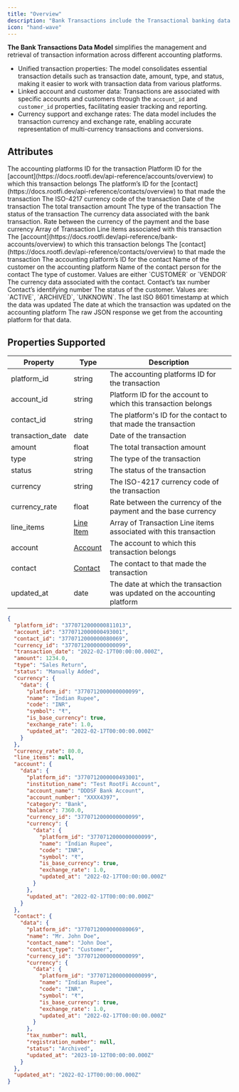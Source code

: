 ```yaml
---
title: "Overview"
description: "Bank Transactions include the Transactional banking data for a specific company and account."
icon: "hand-wave"
---
```


**The Bank Transactions Data Model** simplifies the management and retrieval of transaction information across different accounting platforms.

- Unified transaction properties: The model consolidates essential transaction details such as transaction date, amount, type, and status, making it easier to work with transaction data from various platforms.
- Linked account and customer data: Transactions are associated with specific accounts and customers through the `account_id` and `customer_id` properties, facilitating easier tracking and reporting.
- Currency support and exchange rates: The data model includes the transaction currency and exchange rate, enabling accurate representation of multi-currency transactions and conversions.

## Attributes

<ResponseField name="platform_id" type="string" required>
  The accounting platforms ID for the transaction
</ResponseField>

<ResponseField name="account_id" type="string">
  Platform ID for the [account](https://docs.rootfi.dev/api-reference/accounts/overview) to which this transaction belongs
</ResponseField>

<ResponseField name="contact_id" type="string">
  The platform’s ID for the [contact](https://docs.rootfi.dev/api-reference/contacts/overview) to that made the transaction
</ResponseField>

<ResponseField name="currency_id" type="string">
  The ISO-4217 currency code of the transaction
</ResponseField>

<ResponseField name="transaction_date" type="date">
  Date of the transaction
</ResponseField>

<ResponseField name="amount" type="float">
  The total transaction amount
</ResponseField>

<ResponseField name="type" type="string">
  The type of the transaction
</ResponseField>

<ResponseField name="status" type="string">
  The status of the transaction
</ResponseField>

<ResponseField name="currency" type="Object">
  The currency data associated with the bank transaction.
  <Expandable title="properties">
    <ResponseField name="data" type="Object">
      <Expandable title="properties">
        <Snippet file="currency_snippet.mdx" />
      </Expandable>
    </ResponseField>
  </Expandable>
</ResponseField>

<ResponseField name="currency_rate" type="float">
  Rate between the currency of the payment and the base currency
</ResponseField>

<ResponseField name="line_items" type="Line Item">
  Array of Transaction Line items associated with this transaction
  <Expandable title="properties">
    <ResponseField name="data" type="Object">
      <Expandable title="properties">
        <Snippet file="line_items_snippeet.mdx" />
      </Expandable>
    </ResponseField>
  </Expandable>
</ResponseField>

<ResponseField name="account" type="Account">
  The [account](https://docs.rootfi.dev/api-reference/bank-accounts/overview) to which this transaction belongs
  <Expandable title="properties">
    <ResponseField name="data" type="Object">
      <Expandable title="properties">
        <Snippet file="bank_accounts_snippet.mdx" />
      </Expandable>
    </ResponseField>
  </Expandable>
</ResponseField>

<ResponseField name="contact" type="Contact" >
  The [contact](https://docs.rootfi.dev/api-reference/contacts/overview) to that made the transaction
  <Expandable title="properties">
    <ResponseField name="data" type="Object" >
      <Expandable title="properties">
    <ResponseField name="platform_id" type="string" >
      The accounting platform’s ID for the contact
    </ResponseField>
    <ResponseField name="name" type="string" >
      Name of the customer on the accounting platform
    </ResponseField>
    <ResponseField name="contact_name" type="string" >
      Name of the contact person for the contact
    </ResponseField>
    <ResponseField name="contact_type" type="enum" >
      The type of customer. Values are either `CUSTOMER` or `VENDOR`
    </ResponseField>
    <ResponseField name="currency" type="string" >
      The currency data associated with the contact.
      <Expandable title="properties">
    <ResponseField name="data" type="Object" >
    <Expandable title="properties">
      <Snippet file="currency_snippet.mdx" />
  </Expandable>
</ResponseField>

  </Expandable>
    </ResponseField>
  <ResponseField name="tax_number" type="string" >
    Contact’s tax number
  </ResponseField>
  <ResponseField name="registration_number" type="string" >
    Contact’s identifying number
  </ResponseField>
  <ResponseField name="status" type="enum" >
    The status of the customer. Values are: `ACTIVE`, `ARCHIVED`, `UNKNOWN`.
  </ResponseField>
  <ResponseField name="updated_at" type="date" >
    The last ISO 8601 timestamp at which the data was updated
  </ResponseField>
      </Expandable>
  </ResponseField>
  </Expandable>
</ResponseField>
<ResponseField name="updated_at" type="date" required>
  The date at which the transaction was updated on the accounting platform
</ResponseField>

<ResponseField name="raw_data" type="object">
  The raw JSON response we get from the accounting platform for that data.
</ResponseField>

## Properties Supported

| Property         | Type                          | Description                                                              |
| ---------------- | ----------------------------- | ------------------------------------------------------------------------ |
| platform_id      | string                        | The accounting platforms ID for the transaction                          |
| account_id       | string                        | Platform ID for the account to which this transaction belongs            |
| contact_id       | string                        | The platform's ID for the contact to that made the transaction           |
| transaction_date | date                          | Date of the transaction                                                  |
| amount           | float                         | The total transaction amount                                             |
| type             | string                        | The type of the transaction                                              |
| status           | string                        | The status of the transaction                                            |
| currency         | string                        | The ISO-4217 currency code of the transaction                            |
| currency_rate    | float                         | Rate between the currency of the payment and the base currency           |
| line_items       | [Line Item](/docs/line-items) | Array of Transaction Line items associated with this transaction         |
| account          | [Account](/docs/accounts)     | The account to which this transaction belongs                            |
| contact          | [Contact](/docs/contacts)     | The contact to that made the transaction                                 |
| updated_at       | date                          | The date at which the transaction was updated on the accounting platform |

<ResponseExample name="The Bank Transaction Object" >

```json The Bank Transaction Response Object
{
  "platform_id": "3770712000000811013",
  "account_id": "3770712000000493001",
  "contact_id": "3770712000000080069",
  "currency_id": "3770712000000000099",
  "transaction_date": "2022-02-17T00:00:00.000Z",
  "amount": 1234.0,
  "type": "Sales Return",
  "status": "Manually Added",
  "currency": {
    "data": {
      "platform_id": "3770712000000000099",
      "name": "Indian Rupee",
      "code": "INR",
      "symbol": "₹",
      "is_base_currency": true,
      "exchange_rate": 1.0,
      "updated_at": "2022-02-17T00:00:00.000Z"
    }
  },
  "currency_rate": 80.0,
  "line_items": null,
  "account": {
    "data": {
      "platform_id": "3770712000000493001",
      "institution_name": "Test RootFi Account",
      "account_name": "DDDSF Bank Account",
      "account_number": "XXXX4397",
      "category": "Bank",
      "balance": 7360.0,
      "currency_id": "3770712000000000099",
      "currency": {
        "data": {
          "platform_id": "3770712000000000099",
          "name": "Indian Rupee",
          "code": "INR",
          "symbol": "₹",
          "is_base_currency": true,
          "exchange_rate": 1.0,
          "updated_at": "2022-02-17T00:00:00.000Z"
        }
      },
      "updated_at": "2022-02-17T00:00:00.000Z"
    }
  },
  "contact": {
    "data": {
      "platform_id": "3770712000000080069",
      "name": "Mr. John Doe",
      "contact_name": "John Doe",
      "contact_type": "Customer",
      "currency_id": "3770712000000000099",
      "currency": {
        "data": {
          "platform_id": "3770712000000000099",
          "name": "Indian Rupee",
          "code": "INR",
          "symbol": "₹",
          "is_base_currency": true,
          "exchange_rate": 1.0,
          "updated_at": "2022-02-17T00:00:00.000Z"
        }
      },
      "tax_number": null,
      "registration_number": null,
      "status": "Archived",
      "updated_at": "2023-10-12T00:00:00.000Z"
    }
  },
  "updated_at": "2022-02-17T00:00:00.000Z"
}
```

</ResponseExample>
